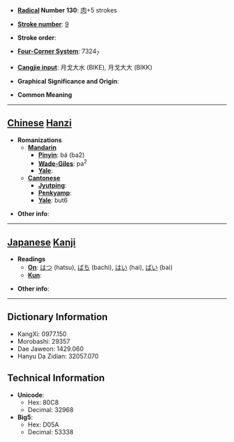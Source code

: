 * '''[[Wiktionary:Chinese radical index| Radical]] Number 130''': [[Wiktionary:Chinese radical index 肉|肉]]+5 strokes

* '''[[Wiktionary:Chinese total strokes index|Stroke number]]''': [[Wiktionary:Chinese total strokes index 9|9]]

* '''Stroke order''': 

* '''[[Wiktionary:Chinese four corner index|Four-Corner System]]''': 7324<sub>7</sub>

* '''[[Wiktionary:Chinese Cangjie index|Cangjie input]]''': 月戈大水 (BIKE), 月戈大大 (BIKK)

* '''Graphical Significance and Origin''': 

* '''Common Meaning'''

----

== [[Chinese]] [[Hanzi]] ==

* '''Romanizations'''
** '''[[Mandarin]]'''
*** '''[[Pinyin]]''': bá (ba2)
*** '''[[Wade-Giles]]''': pa<sup>2</sup>
*** '''[[Yale]]''': 
** '''[[Cantonese]]'''
*** '''[[Jyutping]]''':
*** '''[[Penkyamp]]''': 
*** '''[[Yale]]''': but6

* '''Other info''': 

----

== [[Japanese]] [[Kanji]] ==

* '''Readings'''
** '''[[On]]''': [[はつ]] (hatsu), [[ばち]] (bachi), [[はい]] (hai), [[ばい]] (bai)
** '''[[Kun]]''': 

* '''Other info''':  

----

== Dictionary Information ==

* KangXi: 0977.150
* Morobashi: 29357
* Dae Jaweon: 1429.060
* Hanyu Da Zidian: 32057.070

== Technical Information ==

* '''Unicode''':
** Hex: 80C8
** Decimal: 32968
* '''Big5''':
** Hex: D05A
** Decimal: 53338